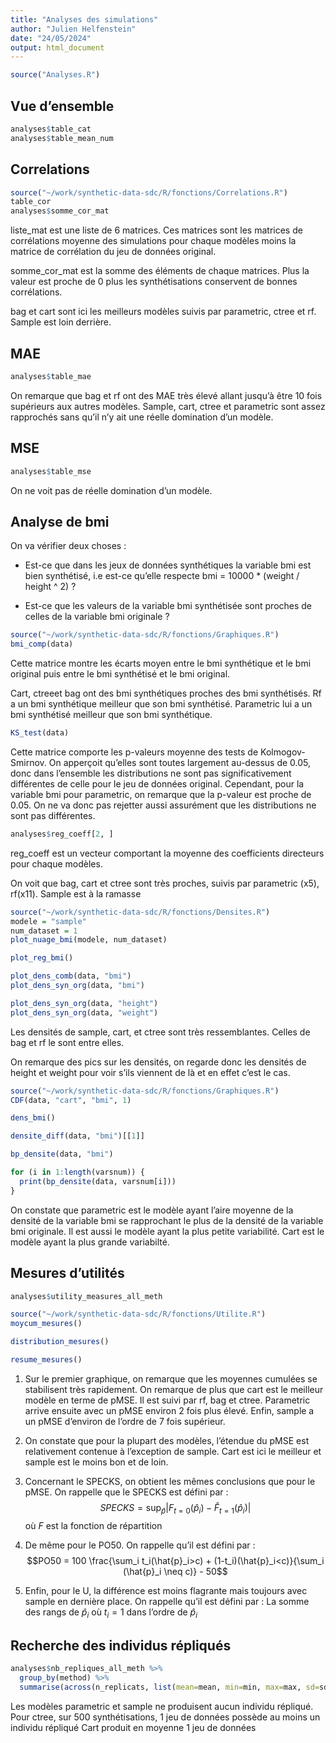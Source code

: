 ```yaml
---
title: "Analyses des simulations"
author: "Julien Helfenstein"
date: "24/05/2024"
output: html_document
---
```


```r
source("Analyses.R")
```

## Vue d'ensemble

```r
analyses$table_cat
analyses$table_mean_num
```

## Correlations

```r
source("~/work/synthetic-data-sdc/R/fonctions/Correlations.R")
table_cor
analyses$somme_cor_mat
```

liste_mat est une liste de 6 matrices. Ces matrices sont les matrices de corrélations moyenne des simulations pour chaque modèles moins la matrice de corrélation du jeu de données original.

somme_cor_mat est la somme des éléments de chaque matrices. Plus la valeur est proche de 0 plus les synthétisations conservent de bonnes corrélations.

bag et cart sont ici les meilleurs modèles suivis par parametric, ctree et rf. Sample est loin derrière.

## MAE
```r
analyses$table_mae
```
On remarque que bag et rf ont des MAE très élevé allant jusqu'à être 10 fois supérieurs aux autres modèles. Sample, cart, ctree et parametric sont assez rapprochés sans qu'il n'y ait une réelle domination d'un modèle. 

## MSE
```r
analyses$table_mse
```
On ne voit pas de réelle domination d'un modèle.


## Analyse de bmi

On va vérifier deux choses :

-   Est-ce que dans les jeux de données synthétiques la variable bmi est bien synthétisé, i.e est-ce qu'elle respecte bmi = 10000 * (weight / height ^ 2) ?

-   Est-ce que les valeurs de la variable bmi synthétisée sont proches de celles de la variable bmi originale ?

```r
source("~/work/synthetic-data-sdc/R/fonctions/Graphiques.R")
bmi_comp(data)
```
Cette matrice montre les écarts moyen entre le bmi synthétique et le bmi original puis entre le bmi synthétisé et le bmi original.

Cart, ctreeet bag ont des bmi synthétiques proches des bmi synthétisés. Rf a un bmi synthétique meilleur que son bmi synthétisé. Parametric lui a un bmi synthétisé meilleur que son bmi synthétique.

```r
KS_test(data)
```
Cette matrice comporte les p-valeurs moyenne des tests de Kolmogov-Smirnov. On apperçoit qu'elles sont toutes largement au-dessus de 0.05, donc dans l'ensemble les distributions ne sont pas significativement différentes de celle pour le jeu de données original. Cependant, pour la variable bmi pour parametric, on remarque que la p-valeur est proche de 0.05. On ne va donc pas rejetter aussi assurément que les distributions ne sont pas différentes.

```r
analyses$reg_coeff[2, ]
```
reg_coeff est un vecteur comportant la moyenne des coefficients directeurs pour chaque modèles.

On voit que bag, cart et ctree sont très proches, suivis par parametric (x5), rf(x11). Sample est à la ramasse

```r
source("~/work/synthetic-data-sdc/R/fonctions/Densites.R")
modele = "sample"
num_dataset = 1
plot_nuage_bmi(modele, num_dataset)

plot_reg_bmi()

plot_dens_comb(data, "bmi")
plot_dens_syn_org(data, "bmi")

plot_dens_syn_org(data, "height")
plot_dens_syn_org(data, "weight")
```
Les densités de sample, cart, et ctree sont très ressemblantes. Celles de bag et rf le sont entre elles.

On remarque des pics sur les densités, on regarde donc les densités de height et weight pour voir s'ils viennent de là et en effet c'est le cas.

```r
source("~/work/synthetic-data-sdc/R/fonctions/Graphiques.R")
CDF(data, "cart", "bmi", 1)
```

```r
dens_bmi()
```

```r
densite_diff(data, "bmi")[[1]]

bp_densite(data, "bmi")

for (i in 1:length(varsnum)) {
  print(bp_densite(data, varsnum[i]))
}
```
On constate que parametric est le modèle ayant l'aire moyenne de la densité de la variable bmi se rapprochant le plus de la densité de la variable bmi originale. Il est aussi le modèle ayant la plus petite variabilité. Cart est le modèle ayant la plus grande variabilté.


## Mesures d'utilités
```r
analyses$utility_measures_all_meth
```


```r
source("~/work/synthetic-data-sdc/R/fonctions/Utilite.R")
moycum_mesures()

distribution_mesures()

resume_mesures()
```
1) Sur le premier graphique, on remarque que les moyennes cumulées se stabilisent très rapidement. On remarque de plus que cart est le meilleur modèle en terme de pMSE. Il est suivi par rf, bag et ctree. Parametric arrive ensuite avec un pMSE environ 2 fois plus élevé. Enfin, sample a un pMSE d'environ de l'ordre de 7 fois supérieur.

2) On constate que pour la plupart des modèles, l'étendue du pMSE est relativement contenue à l'exception de sample. Cart est ici le meilleur et sample est le moins bon et de loin.

3) Concernant le SPECKS, on obtient les mêmes conclusions que pour le pMSE. On rappelle que le SPECKS est défini par : $$SPECKS =  \sup_{\hat{p}}|F_{t=0}(\hat{p}_i) - \hat{F}_{t=1}(\hat{p}_i)|$$ où $F$ est la fonction de répartition
4) De même pour le PO50. On rappelle qu'il est défini par : $$PO50 =  100 \frac{\sum_i t_i(\hat{p}_i>c) + (1-t_i)(\hat{p}_i<c)}{\sum_i (\hat{p}_i \neq c)} - 50$$
5) Enfin, pour le U, la différence est moins flagrante mais toujours avec sample en dernière place. On rappelle qu'il est défini par : La somme des rangs de $\hat{p}_i$ où $t_i = 1$ dans l'ordre de $\hat{p}_i$

## Recherche des individus répliqués
```r
analyses$nb_repliques_all_meth %>% 
  group_by(method) %>% 
  summarise(across(n_replicats, list(mean=mean, min=min, max=max, sd=sd)))
```
Les modèles parametric et sample ne produisent aucun individu répliqué.
Pour ctree, sur 500 synthétisations, 1 jeu de données possède au moins un individu répliqué
Cart produit en moyenne 1 jeu de données


